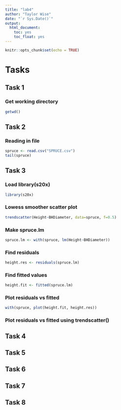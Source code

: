 ```yaml
---
title: "lab4"
author: "Taylor Wise"
date: "`r Sys.Date()`"
output: 
  html_document:
    toc: yes
    toc_float: yes
---
```


```r
knitr::opts_chunk$set(echo = TRUE)
```

# Tasks

## Task 1

### Get working directory
```r
getwd()
```

## Task 2

### Reading in file
```r
spruce <- read.csv("SPRUCE.csv")
tail(spruce)
```

## Task 3

### Load library(s20x)
```r
library(s20x)
```

### Lowess smoother scatter plot
```r
trendscatter(Height~BHDiameter, data=spruce, f=0.5)
```

### Make spruce.lm
```r
spruce.lm <- with(spruce, lm(Height~BHDiameter))
```

### Find residuals
```r
height.res <- residuals(spruce.lm)
```

### Find fitted values
```r
height.fit <- fitted(spruce.lm)
```

### Plot residuals vs fitted
```r
with(spruce, plot(height.fit, height.res))
```


### Plot residuals vs fitted using trendscatter()

## Task 4

## Task 5

## Task 6

## Task 7

## Task 8
